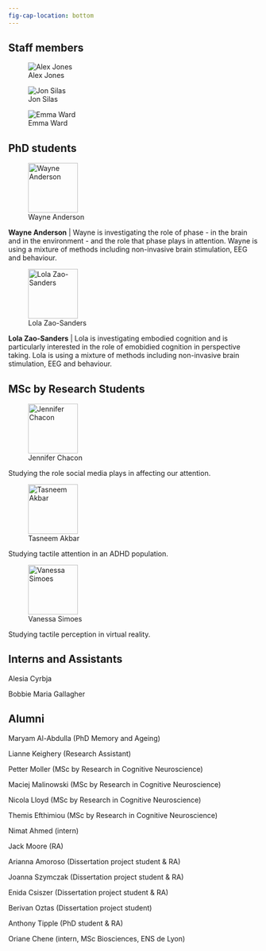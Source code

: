 ```yaml
---
fig-cap-location: bottom
---
```


## Staff members

::: {layout-ncol="3"}
![Alex Jones](images/Alex.png)

![Jon Silas](images/Jon.png)

![Emma Ward](images/Emma.png)
:::

## PhD students

::: {layout="[20,80]"}
![Wayne Anderson](images/Wayne.png){fig-align="left" width="100"}

**Wayne Anderson** \| Wayne is investigating the role of phase - in the brain and in the environment - and the role that phase plays in attention. Wayne is using a mixture of methods including non-invasive brain stimulation, EEG and behaviour.

![Lola Zao-Sanders](images/Lola.png){fig-align="left" width="100"}

**Lola Zao-Sanders** \| Lola is investigating embodied cognition and is particularly interested in the role of emobidied cognition in perspective taking. Lola is using a mixture of methods including non-invasive brain stimulation, EEG and behaviour.
:::

## MSc by Research Students

::: {layout="[20,80]"}
![Jennifer Chacon](images/Jennifer.png){fig-align="left" width="100"}

Studying the role social media plays in affecting our attention.

![Tasneem Akbar](images/Tasneem.jpg){fig-align="left" width="100"}

Studying tactile attention in an ADHD population.

![Vanessa Simoes](images/Vanessa.jpeg){fig-align="left" width="100"}

Studying tactile perception in virtual reality.
:::

## Interns and Assistants

Alesia Cyrbja

Bobbie Maria Gallagher

## Alumni

Maryam Al-Abdulla (PhD Memory and Ageing)

Lianne Keighery (Research Assistant)

Petter Moller (MSc by Research in Cognitive Neuroscience)

Maciej Malinowski (MSc by Research in Cognitive Neuroscience)

Nicola Lloyd (MSc by Research in Cognitive Neuroscience)

Themis Efthimiou (MSc by Research in Cognitive Neuroscience)

Nimat Ahmed (intern)

Jack Moore (RA)

Arianna Amoroso (Dissertation project student & RA)

Joanna Szymczak (Dissertation project student & RA)

Enida Csiszer (Dissertation project student & RA)

Berivan Oztas (Dissertation project student)

Anthony Tipple (PhD student & RA)

Oriane Chene (intern, MSc Biosciences, ENS de Lyon)

